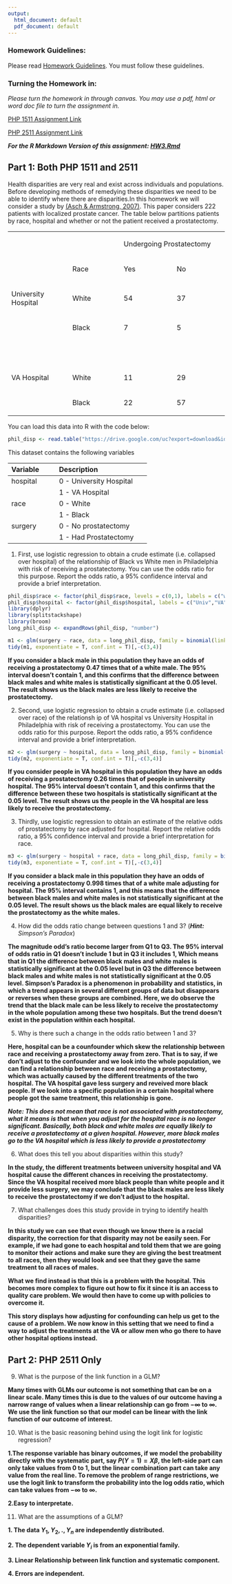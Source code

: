 ```yaml
---
output:
  html_document: default
  pdf_document: default
---
```

### Homework Guidelines:

Please read [Homework Guidelines](../homework/guidelines.html). You must follow these guidelines. 


### Turning the Homework in:

*Please turn the homework in through canvas. You may use a pdf, html or word doc file to turn the assignment in.*

[PHP 1511 Assignment Link](https://canvas.brown.edu/courses/1075279/assignments/7690066)

[PHP 2511 Assignment Link](https://canvas.brown.edu/courses/1075280/assignments/7690067)


***For the R Markdown Version of this assignment: [HW3.Rmd](../homework/hw3.Rmd)***


## Part 1: Both PHP 1511 and 2511 

Health disparities are very real and exist across individuals and populations. Before developing methods of remedying these disparities we need to be able to identify where there are disparities.In this homework we will consider a study by [(Asch & Armstrong, 2007)](http://www.ncbi.nlm.nih.gov/pubmed/17513818).  This paper considers 222 patients with localized prostate cancer. The table below partitions patients by race, hospital and whether or not the patient received a prostatectomy. 


<table>
<tbody>
<tr>
<td width="234">
<p>&nbsp;</p>
</td>
<td width="234">
<p>&nbsp;</p>
</td>
<td colspan="2" width="468">
<p>Undergoing Prostatectomy</p>
</td>
</tr>
<tr>
<td width="234">
<p>&nbsp;</p>
</td>
<td width="234">
<p>Race</p>
</td>
<td width="234">
<p>Yes</p>
</td>
<td width="234">
<p>No</p>
</td>
</tr>
<tr>
<td width="234">
<p>University Hospital</p>
</td>
<td width="234">
<p>White</p>
</td>
<td width="234">
<p>54</p>
</td>
<td width="234">
<p>37</p>
</td>
</tr>
<tr>
<td width="234">
<p>&nbsp;</p>
</td>
<td width="234">
<p>Black</p>
</td>
<td width="234">
<p>7</p>
</td>
<td width="234">
<p>5</p>
</td>
</tr>
<tr>
<td width="234">
<p>&nbsp;</p>
</td>
<td width="234">
<p>&nbsp;</p>
</td>
<td width="234">
<p>&nbsp;</p>
</td>
<td width="234">
<p>&nbsp;</p>
</td>
</tr>
<tr>
<td width="234">
<p>VA Hospital</p>
</td>
<td width="234">
<p>White</p>
</td>
<td width="234">
<p>11</p>
</td>
<td width="234">
<p>29</p>
</td>
</tr>
<tr>
<td width="234">
<p>&nbsp;</p>
</td>
<td width="234">
<p>Black</p>
</td>
<td width="234">
<p>22</p>
</td>
<td width="234">
<p>57</p>
</td>
</tr>
</tbody>
</table>



You can load this data into R with the code below:


```r
phil_disp <- read.table("https://drive.google.com/uc?export=download&id=0B8CsRLdwqzbzOXlIRl9VcjNJRFU", header=TRUE, sep=",")
```

This dataset contains the following variables

---------------------------------------------
Variable      Description
------------  -------------------------------
hospital      0 - University Hospital

              1 - VA Hospital

race          0 - White

              1 - Black
              
surgery       0 - No prostatectomy

              1 - Had Prostatectomy
---------------------------------------------

1. First, use logistic regression to obtain a crude estimate (i.e. collapsed over hospital) of the relationship of Black vs White men in Philadelphia with risk of receiving a prostatectomy. You can use the odds ratio for this purpose. Report the odds ratio, a 95% confidence interval and provide a brief interpretation. 
```r
phil_disp$race <- factor(phil_disp$race, levels = c(0,1), labels = c("white","black"))
phil_disp$hospital <- factor(phil_disp$hospital, labels = c("Univ","VA"))
library(dplyr)
library(splitstackshape)
library(broom)
long_phil_disp <- expandRows(phil_disp, "number")
```

```r
m1 <- glm(surgery ~ race, data = long_phil_disp, family = binomial(link = "logit"))
tidy(m1, exponentiate = T, conf.int = T)[,-c(3,4)]
```

**If you consider a black male in this population they have an odds of receiving a prostatectomy 0.47 times that of a white male. The 95% interval doesn't contain 1, and this confirms that the difference between black males and white males is statistically significant at the 0.05 level. The result shows us the black males are less likely to receive the prostatectomy.**

2. Second, use logistic regression to obtain a crude estimate (i.e. collapsed over race) of the relationsh ip of VA hospital vs University Hospital in Philadelphia with risk of receiving a prostatectomy. You can use the odds ratio for this purpose. Report the odds ratio, a 95% confidence interval and provide a brief interpretation.
```r
m2 <- glm(surgery ~ hospital, data = long_phil_disp, family = binomial(link = "logit"))
tidy(m2, exponentiate = T, conf.int = T)[,-c(3,4)]
```

**If you consider people in VA hospital in this population they have an odds of receiving a prostatectomy 0.26 times that of people in university hospital. The 95% interval doesn't contain 1, and this confirms that the difference between these two hospitals is statistically significant at the 0.05 level. The result shows us the people in the VA hospital are less likely to receive the prostatectomy.**

3. Thirdly, use logistic regression to obtain an estimate of the relative odds of prostatectomy by race adjusted for hospital. Report the relative odds ratio, a 95% confidence interval and provide a brief interpretation for race. 
```r
m3 <- glm(surgery ~ hospital + race, data = long_phil_disp, family = binomial(link = "logit"))
tidy(m3, exponentiate = T, conf.int = T)[,-c(3,4)]
```

**If you consider a black male in this population they have an odds of receiving a prostatectomy 0.998 times that of a white male adjusting for hospital. The 95% interval contains 1, and this means that the difference between black males and white males is not statistically significant at the 0.05 level. The result shows us the black males are equal likely to receive the prostatectomy as the white males.**



4. How did the odds ratio change between questions 1 and 3? (***Hint:*** *Simpson's Paradox*)

**The magnitude odd's ratio become larger from Q1 to Q3. The 95% interval of odds ratio in Q1 doesn't include 1 but in Q3 it includes 1, Which means that in Q1 the difference between black males and white males is statistically significant at the 0.05 level but in Q3 the difference between black males and white males is not statistically significant at the 0.05 level. Simpson's Paradox is a phenomenon in probability and statistics, in which a trend appears in several different groups of data but disappears or reverses when these groups are combined. Here, we do observe the trend that the black male can be less likely to receive the prostatectomy in the whole population among these two hospitals. But the trend doesn't exist in the population within each hospital.**

5. Why is there such a change in the odds ratio between 1 and 3?

**Here, hospital can be a counfounder which skew the relationship between race and receiving a prostatectomy away from zero. That is to say, if we don't adjust to the confounder and we look into the whole population, we can find a relationship between race and receiving a prostatectomy, which was actually caused by the different treatments of the two hospital. The VA hospital gave less surgery and reveived more black people. If we look into a specific population in a certain hospital where people got the same treatment, this relationship is gone.**

***Note: This does not mean that race is not associated with prostatectomy, what it means is that when you adjust for the hospital race is no longer significant. Basically, both black and white males are equally likely to receive a prostatectomy at a given hospital. However, more black males go to the VA hospital which is less likely to provide a prostatectomy***

6. What does this tell you about disparities within this study?

**In the study, the different treatments between university hospital and VA hospital cause the different chances in receiving the prostatectomy. Since the VA hospital received more black people than white people and it provide less surgery, we may conclude that the black males are less likely to receive the prostatectomy if we don't adjust to the hospital.**

7. What challenges does this study provide in trying to identify health disparities?

**In this study we can see that even though we know there is a racial disparity, the correction for that disparity may not be easily seen. For example, if we had gone to each hospital and told them that we are going to monitor their actions and make sure they are giving the best treatment to all races, then they would look and see that they gave the same treatment to all races of males.** 

**What we find instead is that this is a problem with the hospital. This becomes more complex to figure out how to fix it since it is an access to quality care problem. We would then have to come up with policies to overcome it.** 

**This story displays how adjusting for confounding can help us get to the cause of a problem. We now know in this setting that we need to find a way to adjust the treatments at the VA or allow men who go there to have other hospital options instead.**

## Part 2: PHP 2511 Only

9. What is the purpose of the link function in a GLM? 


**Many times with GLMs our outcome is not something that can be on a linear scale. Many times this is due to the values of our outcome having a narrow range of values when a linear relationship can go from $-\infty$ to $\infty$. We use the link function so that our model can be linear with the link function of our outcome of interest.**


10. What is the basic reasoning behind using the logit link for logistic regression? 

**1.The response variable has binary outcomes, if we model the probability directly with the systematic part, say $P(Y=1)=X\beta$, the left-side part can only take values from 0 to 1, but the linear combination part can take any value from the real line. To remove the problem of range restrictions, we use the logit link to transform the probability into the log odds ratio, which can take values from $-\infty$ to $\infty$.**  

**2.Easy to interpretate.**

11. What are the assumptions of a GLM?

**1. The data $Y_1,Y_2,.,Y_n$ are independently distributed. **

**2. The dependent variable $Y_i$ is from an exponential family.**

**3. Linear Relationship between link function and systematic component. **

**4. Errors are independent.**
